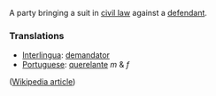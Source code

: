 A party bringing a suit in [[civil law]] against a [[defendant]].

=== Translations ===
* [[Interlingua]]: [[demandator]]
* [[Portuguese]]: [[querelante]] ''m'' & ''f''

([[w:plaintiff|Wikipedia article]])